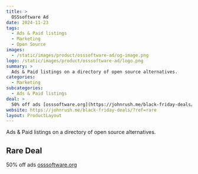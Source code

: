 ```yaml
---
title: >
  OSSsoftware Ad
date: 2024-11-23
tags:
  - Ads & Paid listings
  - Marketing
  - Open Source
images:
  - /static/images/product/osssoftware-ad/og-image.png
logo: /static/images/product/osssoftware-ad/logo.png
summary: >
  Ads & Paid listings on a directory of open source alternatives.
categories:
  - Marketing
subcategories:
  - Ads & Paid listings
deal: >
  50% off ads [osssoftware.org](https://johnrush.me/black-friday-deals/?ref=rare)
website: https://johnrush.me/black-friday-deals/?ref=rare
layout: ProductLayout
---
```

Ads & Paid listings on a directory of open source alternatives.

## Rare Deal

50% off ads [osssoftware.org](https://johnrush.me/black-friday-deals/?ref=rare)
